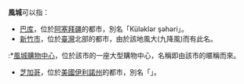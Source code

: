 '''風城'''可以指：

* [[巴库|巴库]]，位於[[阿塞拜疆|阿塞拜疆]]的都市，別名「Küləklər şəhəri」。
* [[新竹市|新竹市]]，位於[[臺灣|臺灣]]北部的都市，由於該地風大(九降風)而有此名。
:*[[風城購物中心|風城購物中心]]，位於該市的一座大型購物中心，名稱即由該市的暱稱而來。
* [[芝加哥|芝加哥]]，位於[[美國|美國]][[伊利諾州|伊利諾州]]的都市，別名「{{link-en|風城 (芝加哥)|Windy City (nickname)|The Windy City}}」。

{{disambig|Cat=二字消歧义}}